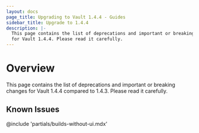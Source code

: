 ```yaml
---
layout: docs
page_title: Upgrading to Vault 1.4.4 - Guides
sidebar_title: Upgrade to 1.4.4
description: |-
  This page contains the list of deprecations and important or breaking changes
  for Vault 1.4.4. Please read it carefully.
---
```


# Overview

This page contains the list of deprecations and important or breaking changes
for Vault 1.4.4 compared to 1.4.3. Please read it carefully.

## Known Issues

@include 'partials/builds-without-ui.mdx'
